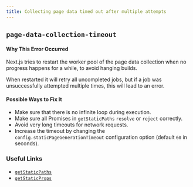 ```yaml
---
title: Collecting page data timed out after multiple attempts
---
```


## `page-data-collection-timeout`

#### Why This Error Occurred

Next.js tries to restart the worker pool of the page data collection when no progress happens for a while, to avoid hanging builds.

When restarted it will retry all uncompleted jobs, but if a job was unsuccessfully attempted multiple times, this will lead to an error.

#### Possible Ways to Fix It

- Make sure that there is no infinite loop during execution.
- Make sure all Promises in `getStaticPaths` `resolve` or `reject` correctly.
- Avoid very long timeouts for network requests.
- Increase the timeout by changing the `config.staticPageGenerationTimeout` configuration option (default `60` in seconds).

### Useful Links

- [`getStaticPaths`](/docs/pages/building-your-application/data-fetching/get-static-paths)
- [`getStaticProps`](/docs/pages/building-your-application/data-fetching/get-static-props)
